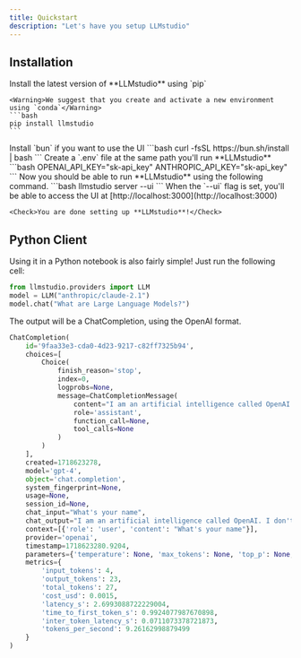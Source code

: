 ```yaml
---
title: Quickstart
description: "Let's have you setup LLMstudio"
---
```


## Installation

<Steps>
  <Step>
    Install the latest version of **LLMstudio** using `pip`

    <Warning>We suggest that you create and activate a new environment using `conda`</Warning>
    ```bash
    pip install llmstudio
    ```

  </Step>
  <Step >
    Install `bun` if you want to use the UI
    ```bash
    curl -fsSL https://bun.sh/install | bash
    ```
  </Step>
  <Step>
    Create a `.env` file at the same path you'll run **LLMstudio**
    ```bash
    OPENAI_API_KEY="sk-api_key"
    ANTHROPIC_API_KEY="sk-api_key"
    ```
  </Step>
  <Step>
    Now you should be able to run **LLMstudio** using the following command.
    ```bash
    llmstudio server --ui
    ```
    When the `--ui` flag is set, you'll be able to access the UI at [http://localhost:3000](http://localhost:3000)

    <Check>You are done setting up **LLMstudio**!</Check>

  </Step>
</Steps>

## Python Client

Using it in a Python notebook is also fairly simple! Just run the following cell:

```python
from llmstudio.providers import LLM
model = LLM("anthropic/claude-2.1")
model.chat("What are Large Language Models?")
```

The output will be a ChatCompletion, using the OpenAI format.

```python
ChatCompletion(
    id='9faa33e3-cda0-4d23-9217-c82ff7325b94',
    choices=[
        Choice(
            finish_reason='stop',
            index=0,
            logprobs=None,
            message=ChatCompletionMessage(
                content="I am an artificial intelligence called OpenAI. I don't have a personal name because I am not a human.",
                role='assistant',
                function_call=None,
                tool_calls=None
            )
        )
    ],
    created=1718623278,
    model='gpt-4',
    object='chat.completion',
    system_fingerprint=None,
    usage=None,
    session_id=None,
    chat_input="What's your name",
    chat_output="I am an artificial intelligence called OpenAI. I don't have a personal name because I am not a human.",
    context=[{'role': 'user', 'content': "What's your name"}],
    provider='openai',
    timestamp=1718623280.9204,
    parameters={'temperature': None, 'max_tokens': None, 'top_p': None, 'frequency_penalty': 0, 'presence_penalty': 0},
    metrics={
        'input_tokens': 4,
        'output_tokens': 23,
        'total_tokens': 27,
        'cost_usd': 0.0015,
        'latency_s': 2.6993088722229004,
        'time_to_first_token_s': 0.9924077987670898,
        'inter_token_latency_s': 0.0711073378721873,
        'tokens_per_second': 9.26162998879499
    }
)
```
